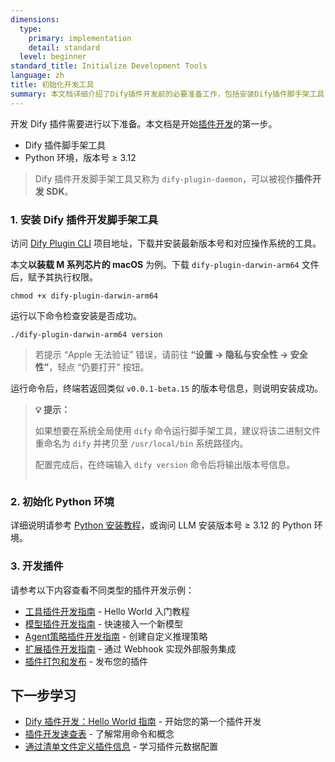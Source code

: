 ```yaml
---
dimensions:
  type:
    primary: implementation
    detail: standard
  level: beginner
standard_title: Initialize Development Tools
language: zh
title: 初始化开发工具
summary: 本文档详细介绍了Dify插件开发前的必要准备工作，包括安装Dify插件脚手架工具（dify-plugin-daemon）和配置Python环境（版本要求≥3.12）的完整步骤。文档还提供了各类型插件开发的参考链接。
---
```


开发 Dify 插件需要进行以下准备。本文档是开始[插件开发](/plugin_dev_zh/0111-getting-started-dify-plugin.zh)的第一步。

* Dify 插件脚手架工具
* Python 环境，版本号 ≥ 3.12

> Dify 插件开发脚手架工具又称为 `dify-plugin-daemon`，可以被视作**插件开发 SDK**。

### **1. 安装 Dify 插件开发脚手架工具**

访问 [Dify Plugin CLI](https://github.com/langgenius/dify-plugin-daemon/releases) 项目地址，下载并安装最新版本号和对应操作系统的工具。

本文**以装载 M 系列芯片的 macOS** 为例。下载 `dify-plugin-darwin-arm64` 文件后，赋予其执行权限。

```
chmod +x dify-plugin-darwin-arm64
```

运行以下命令检查安装是否成功。

```
./dify-plugin-darwin-arm64 version
```

> 若提示 “Apple 无法验证” 错误，请前往 **“设置 → 隐私与安全性 → 安全性”**，轻点 “仍要打开” 按钮。

运行命令后，终端若返回类似 `v0.0.1-beta.15` 的版本号信息，则说明安装成功。

> **💡 提示：**
>
> 如果想要在系统全局使用 `dify` 命令运行脚手架工具，建议将该二进制文件重命名为 `dify` 并拷贝至 `/usr/local/bin` 系统路径内。
> 
> 配置完成后，在终端输入 `dify version` 命令后将输出版本号信息。
> 
> <img src="https://assets-docs.dify.ai/2025/02/74e57a57c1ae1cc70f4a45084cbbb37e.png" alt="" />

### **2. 初始化 Python 环境**

详细说明请参考 [Python 安装教程](https://pythontest.com/python/installing-python-3-11/)，或询问 LLM 安装版本号 ≥ 3.12 的 Python 环境。

### 3. 开发插件

请参考以下内容查看不同类型的插件开发示例：

- [工具插件开发指南](/plugin_dev_zh/0211-getting-started-dify-tool.zh) - Hello World 入门教程
- [模型插件开发指南](/plugin_dev_zh/0211-getting-started-new-model.zh) - 快速接入一个新模型
- [Agent策略插件开发指南](/plugin_dev_zh/9433-agent-strategy-plugin.zh) - 创建自定义推理策略
- [扩展插件开发指南](/plugin_dev_zh/9231-extension-plugin.zh) - 通过 Webhook 实现外部服务集成
- [插件打包和发布](/plugin_dev_zh/0321-release-overview.zh) - 发布您的插件

## 下一步学习

- [Dify 插件开发：Hello World 指南](/plugin_dev_zh/0211-getting-started-dify-tool.zh) - 开始您的第一个插件开发
- [插件开发速查表](/plugin_dev_zh/0131-cheatsheet.zh) - 了解常用命令和概念
- [通过清单文件定义插件信息](/plugin_dev_zh/0411-plugin-info-by-manifest.zh) - 学习插件元数据配置